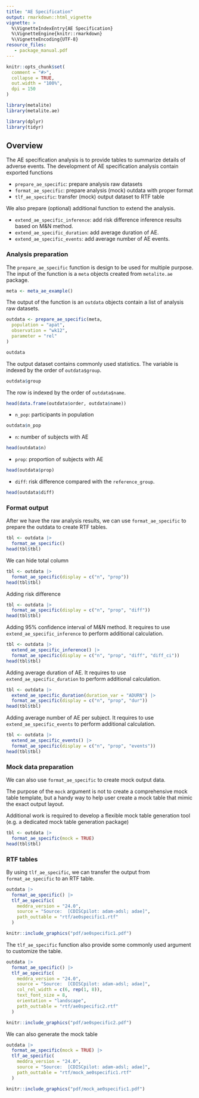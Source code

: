 ```yaml
---
title: "AE Specification"
output: rmarkdown::html_vignette
vignette: >
  %\VignetteIndexEntry{AE Specification}
  %\VignetteEngine{knitr::rmarkdown}
  %\VignetteEncoding{UTF-8}
resource_files:
   - package_manual.pdf
---
```


```r
knitr::opts_chunk$set(
  comment = "#>",
  collapse = TRUE,
  out.width = "100%",
  dpi = 150
)
```

```r
library(metalite)
library(metalite.ae)
```

```r
library(dplyr)
library(tidyr)
```

## Overview

The AE specification analysis is to provide tables to summarize details of adverse events.
The development of AE specification analysis contain exported functions

- `prepare_ae_specific`: prepare analysis raw datasets
- `format_ae_specific`: prepare analysis (mock) outdata with proper format
- `tlf_ae_specific`: transfer (mock) output dataset to RTF table

We also prepare (optional) additional function to extend the analysis.

- `extend_ae_specific_inference`: add risk difference inference results based on M&N method.
- `extend_ae_specific_duration`: add average duration of AE.
- `extend_ae_specific_events`: add average number of AE events.

### Analysis preparation

The `prepare_ae_specific` function is design to be used for multiple purpose.
The input of the function is a `meta` objects created from `metalite.ae` package.

```r
meta <- meta_ae_example()
```

The output of the function is an `outdata` objects contain a list of analysis raw datasets.

```r
outdata <- prepare_ae_specific(meta,
  population = "apat",
  observation = "wk12",
  parameter = "rel"
)
```

```r
outdata
```

The output dataset contains commonly used statistics. The variable is indexed by the order of `outdata$group`.

```r
outdata$group
```

The row is indexed by the order of `outdata$name`.

```r
head(data.frame(outdata$order, outdata$name))
```

- `n_pop`: participants in population

```r
outdata$n_pop
```

- `n`: number of subjects with AE

```r
head(outdata$n)
```

- `prop`: proportion of subjects with AE

```r
head(outdata$prop)
```

- `diff`: risk difference compared with the `reference_group`.

```r
head(outdata$diff)
```

### Format output

After we have the raw analysis results, we can use `format_ae_specific` to prepare the outdata
to create RTF tables.

```r
tbl <- outdata |>
  format_ae_specific()
head(tbl$tbl)
```

We can hide total column

```r
tbl <- outdata |>
  format_ae_specific(display = c("n", "prop"))
head(tbl$tbl)
```

Adding risk difference

```r
tbl <- outdata |>
  format_ae_specific(display = c("n", "prop", "diff"))
head(tbl$tbl)
```

Adding 95% confidence interval of M&N method. It requires to use `extend_ae_specific_inference`
to perform additional calculation.

```r
tbl <- outdata |>
  extend_ae_specific_inference() |>
  format_ae_specific(display = c("n", "prop", "diff", "diff_ci"))
head(tbl$tbl)
```

Adding average duration of AE. It requires to use `extend_ae_specific_duration`
to perform additional calculation.

```r
tbl <- outdata |>
  extend_ae_specific_duration(duration_var = "ADURN") |>
  format_ae_specific(display = c("n", "prop", "dur"))
head(tbl$tbl)
```

Adding average number of AE per subject. It requires to use `extend_ae_specific_events`
to perform additional calculation.

```r
tbl <- outdata |>
  extend_ae_specific_events() |>
  format_ae_specific(display = c("n", "prop", "events"))
head(tbl$tbl)
```

### Mock data preparation

We can also use `format_ae_specific` to create mock output data.

The purpose of the `mock` argument is not to create a comprehensive mock table template,
but a handy way to help user create a mock table that mimic the exact output layout.

Additional work is required to develop a flexible mock table generation tool
(e.g. a dedicated mock table generation package)

```r
tbl <- outdata |>
  format_ae_specific(mock = TRUE)
head(tbl$tbl)
```

### RTF tables

By using `tlf_ae_specific`, we can transfer the output from `format_ae_specific` to an RTF table.

```r
outdata |>
  format_ae_specific() |>
  tlf_ae_specific(
    meddra_version = "24.0",
    source = "Source:  [CDISCpilot: adam-adsl; adae]",
    path_outtable = "rtf/ae0specific1.rtf"
  )
```

```r
knitr::include_graphics("pdf/ae0specific1.pdf")
```

The `tlf_ae_specific` function also provide some commonly used argument to customize the table.

```r
outdata |>
  format_ae_specific() |>
  tlf_ae_specific(
    meddra_version = "24.0",
    source = "Source:  [CDISCpilot: adam-adsl; adae]",
    col_rel_width = c(6, rep(1, 8)),
    text_font_size = 8,
    orientation = "landscape",
    path_outtable = "rtf/ae0specific2.rtf"
  )
```

```r
knitr::include_graphics("pdf/ae0specific2.pdf")
```

We can also generate the mock table

```r
outdata |>
  format_ae_specific(mock = TRUE) |>
  tlf_ae_specific(
    meddra_version = "24.0",
    source = "Source:  [CDISCpilot: adam-adsl; adae]",
    path_outtable = "rtf/mock_ae0specific1.rtf"
  )
```

```r
knitr::include_graphics("pdf/mock_ae0specific1.pdf")
```
